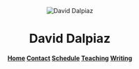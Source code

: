 <br>
<br>
<br>
<center><img src="wordmark.png" alt="David Dalpiaz"></center>
<center><h1 class="realtitle">David Dalpiaz</h1></center>
<center>
  <h4>
    <a class="creatednav" href="index.html">Home</a> 
    <a class="creatednav" href="contact.html">Contact</a> 
    <a class="creatednav" href="schedule.html">Schedule</a> 
    <a class="creatednav" href="teaching.html">Teaching</a> 
    <a class="creatednav" href="writing.html">Writing</a>
  </h4>
</center>

<br>

<link rel="apple-touch-icon" sizes="180x180" href="icons/apple-touch-icon.png">
<link rel="icon" type="image/png" sizes="32x32" href="icons/favicon-32x32.png">
<link rel="icon" type="image/png" sizes="16x16" href="icons/favicon-16x16.png">
<link rel="manifest" href="icons/manifest.json">
<link rel="mask-icon" href="icons/safari-pinned-tab.svg" color="#5bbad5">
<link rel="shortcut icon" href="icons/favicon.ico">
<meta name="msapplication-config" content="icons/browserconfig.xml">
<meta name="theme-color" content="#ffffff">